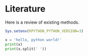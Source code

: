# Literature

Here is a review of existing methods.


```r
Sys.setenv(RPYTHON_PYTHON_VERSION=3)
```

```python

x = 'hello, python world!'
print(x)
print(x.split(' '))

```


